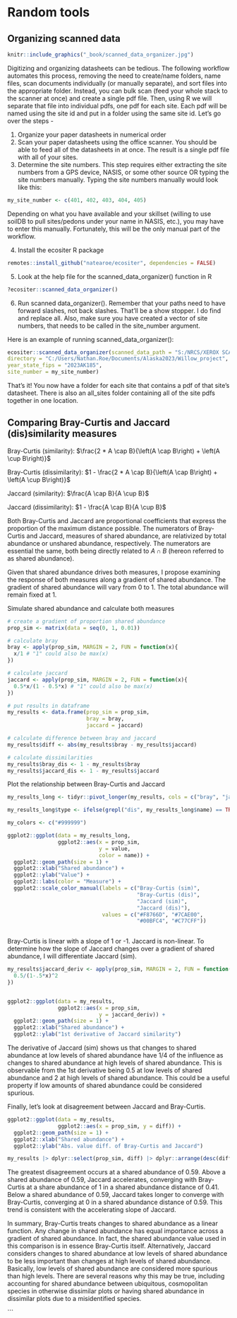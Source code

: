 # Random tools

## Organizing scanned data

```r
knitr::include_graphics("_book/scanned_data_organizer.jpg")
```


Digitizing and organizing datasheets can be tedious. The following workflow automates this process, removing the need to create/name folders, name files, scan documents individually (or manually separate), and sort files into the appropriate folder. Instead, you can bulk scan (feed your whole stack to the scanner at once) and create a single pdf file. Then, using R we will separate that file into individual pdfs, one pdf for each site. Each pdf will be named using the site id and put in a folder using the same site id. Let's go over the steps - 

1. Organize your paper datasheets in numerical order
2. Scan your paper datasheets using the office scanner. You should be able to feed all of the datasheets in at once. The result is a single pdf file with all of your sites.
3. Determine the site numbers. This step requires either extracting the site numbers from a GPS device, NASIS, or some other source OR typing the site numbers manually. Typing the site numbers manually would look like this:
```r
my_site_number <- c(401, 402, 403, 404, 405)
```

Depending on what you have available and your skillset (willing to use soilDB to pull sites/pedons under your name in NASIS, etc.), you may have to enter this manually. Fortunately, this will be the only manual part of the workflow.  

4. Install the ecositer R package
```r
remotes::install_github("natearoe/ecositer", dependencies = FALSE)
```

5. Look at the help file for the scanned_data_organizer() function in R
```r
?ecositer::scanned_data_organizer()
```

6. Run scanned data_organizer(). Remember that your paths need to have forward slashes, not back slashes. That'll be a show stopper. I do find and replace all. Also, make sure you have created a vector of site numbers, that needs to be called in the site_number argument. 

Here is an example of running scanned_data_organizer():
```r
ecositer::scanned_data_organizer(scanned_data_path = "S:/NRCS/XEROX SCANS/DOC057.pdf",
directory = "C:/Users/Nathan.Roe/Documents/Alaska2023/Willow_project",
year_state_fips = "2023AK185",
site_number = my_site_number)
```

That's it! You now have a folder for each site that contains a pdf of that site's datasheet. There is also an all_sites folder containing all of the site pdfs together in one location.

## Comparing Bray-Curtis and Jaccard (dis)similarity measures

Bray-Curtis (similarity): $\frac{2 * A \cap B}{\left(A \cap B\right) + \left(A \cup B\right)}$

Bray-Curtis (dissimilarity): $1 - \frac{2 * A \cap B}{\left(A \cap B\right) + \left(A \cup B\right)}$


Jaccard (similarity): $\frac{A \cap B}{A \cup B}$

Jaccard (dissimilarity): $1 - \frac{A \cap B}{A \cup B}$

Both Bray-Curtis and Jaccard are proportional coefficients that express the proportion of the maximum distance possible. The numerators of Bray-Curtis and Jaccard, measures of shared abundance, are relativized by total abundance or unshared abundance, respectively. The numerators are essential the same, both being directly related to $A \cap B$ (hereon referred to as shared abundance).

Given that shared abundance drives both measures, I propose examining the response of both measures along a gradient of shared abundance. The gradient of shared abundance will vary from 0 to 1. The total abundance will remain fixed at 1. 

Simulate shared abundance and calculate both measures
```r
# create a gradient of proportion shared abundance
prop_sim <- matrix(data = seq(0, 1, 0.01))

# calculate bray
bray <- apply(prop_sim, MARGIN = 2, FUN = function(x){
  x/1 # "1" could also be max(x)
})

# calculate jaccard
jaccard <- apply(prop_sim, MARGIN = 2, FUN = function(x){
  0.5*x/(1 - 0.5*x) # "1" could also be max(x) 
})

# put results in dataframe
my_results <- data.frame(prop_sim = prop_sim,
                         bray = bray,
                         jaccard = jaccard)

# calculate difference between bray and jaccard
my_results$diff <- abs(my_results$bray - my_results$jaccard)

# calculate dissimilarities
my_results$bray_dis <- 1 - my_results$bray
my_results$jaccard_dis <- 1 - my_results$jaccard
```

Plot the relationship between Bray-Curtis and Jaccard
```r
my_results_long <- tidyr::pivot_longer(my_results, cols = c("bray", "jaccard", "bray_dis", "jaccard_dis"))

my_results_long$type <- ifelse(grepl("dis", my_results_long$name) == TRUE, "Dissimilarity", "Similarity")

my_colors <- c("#999999")

ggplot2::ggplot(data = my_results_long, 
                ggplot2::aes(x = prop_sim,
                             y = value,
                             color = name)) +
  ggplot2::geom_path(size = 1) +
  ggplot2::xlab("Shared abundance") +
  ggplot2::ylab("Value") +
  ggplot2::labs(color = "Measure") +
  ggplot2::scale_color_manual(labels = c("Bray-Curtis (sim)",
                                         "Bray-Curtis (dis)",
                                         "Jaccard (sim)",
                                         "Jaccard (dis)"),
                              values = c("#F8766D", "#7CAE00",
                                         "#00BFC4", "#C77CFF"))
  
```

Bray-Curtis is linear with a slope of 1 or -1. Jaccard is non-linear. To determine how the slope of Jaccard changes over a gradient of shared abundance, I will differentiate Jaccard (sim). 
```r
my_results$jaccard_deriv <- apply(prop_sim, MARGIN = 2, FUN = function(x){
  0.5/(1-.5*x)^2
})


ggplot2::ggplot(data = my_results, 
                ggplot2::aes(x = prop_sim,
                             y = jaccard_deriv)) +
  ggplot2::geom_path(size = 1) +
  ggplot2::xlab("Shared abundance") +
  ggplot2::ylab("1st derivative of Jaccard similarity")
```

The derivative of Jaccard (sim) shows us that changes to shared abundance at low levels of shared abundance have 1/4 of the influence as changes to shared abundance at high levels of shared abundance. This is observable from the 1st derivative being 0.5 at low levels of shared abundance and 2 at high levels of shared abundance. This could be a useful property if low amounts of shared abundance could be considered spurious. 

Finally, let's look at disagreement between Jaccard and Bray-Curtis. 
```r
ggplot2::ggplot(data = my_results,
                ggplot2::aes(x = prop_sim, y = diff)) +
  ggplot2::geom_path(size = 1) +
  ggplot2::xlab("Shared abundance") +
  ggplot2::ylab("Abs. value diff. of Bray-Curtis and Jaccard")
```

```r
my_results |> dplyr::select(prop_sim, diff) |> dplyr::arrange(desc(diff)) |> head()
```

The greatest disagreement occurs at a shared abundance of 0.59. Above a shared abundance of 0.59, Jaccard accelerates, converging with Bray-Curtis at a share abundance of 1 in a shared abundance distance of 0.41. Below a shared abundance of 0.59, Jaccard takes longer to converge with Bray-Curtis, converging at 0 in a shared abundance distance of 0.59. This trend is consistent with the accelerating slope of Jaccard. 

In summary, Bray-Curtis treats changes to shared abundance as a linear function. Any change in shared abundance has equal importance across a gradient of shared abundance. In fact, the shared abundance value used in this comparison is in essence Bray-Curtis itself. Alternatively, Jaccard considers changes to shared abundance at low levels of shared abundance to be less important than changes at high levels of shared abundance. Basically, low levels of shared abundance are considered more spurious than high levels. There are several reasons why this may be true, including accounting for shared abundance between ubiquitous, cosmopolitan species in otherwise dissimilar plots or having shared abundance in dissimilar plots due to a misidentified species. 

```

